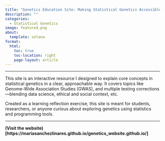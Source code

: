 ```yaml
---
title: "Genetics Education Site: Making Statistical Genetics Accessible"
description: ""
categories:
  - Statistical Genetics
image: featured.png   
about:
  template: solana
format:
  html:
    toc: true
    toc-location: right
    page-layout: article
---
```


---

This site is an interactive resource I designed to explain core concepts in statistical genetics in a clear, approachable way. It covers topics like Genome-Wide Association Studies (GWAS), and multiple testing corrections—blending data science, ethical and social context, etc.

Created as a learning reflection exercise, this site is meant for students, researchers, or anyone curious about exploring genetics using statistics and programming tools.

---

**(Visit the website)[https://mariasanchezlinares.github.io/genetics_website.github.io/]**

